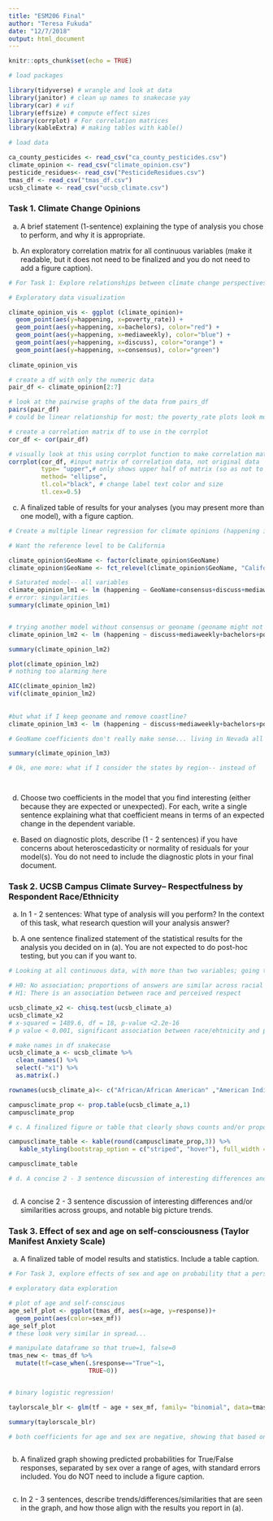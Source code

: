 ```yaml
---
title: "ESM206 Final"
author: "Teresa Fukuda"
date: "12/7/2018"
output: html_document
---
```


```r
knitr::opts_chunk$set(echo = TRUE)
```

```r

# load packages

library(tidyverse) # wrangle and look at data 
library(janitor) # clean up names to snakecase yay
library(car) # vif
library(effsize) # compute effect sizes
library(corrplot) # For correlation matrices
library(kableExtra) # making tables with kable()

# load data

ca_county_pesticides <- read_csv("ca_county_pesticides.csv")
climate_opinion <- read_csv("climate_opinion.csv")
pesticide_residues<- read_csv("PesticideResidues.csv")
tmas_df <- read_csv("tmas_df.csv")
ucsb_climate <- read_csv("ucsb_climate.csv")


```


### Task 1. Climate Change Opinions
a. A brief statement (1-sentence) explaining the type of analysis you chose to perform, and why it is appropriate.

b. An exploratory correlation matrix for all continuous variables (make it readable, but it does not need to be finalized and you do not need to add a figure caption).
```r

# For Task 1: Explore relationships between climate change perspectives, information exposure, education attainment, poverty levels and coastline on the proportion of people who believe that global warming is happening (i.e., ‘happening’ should be your dependent variable).

# Exploratory data visualization

climate_opinion_vis <- ggplot (climate_opinion)+
  geom_point(aes(y=happening, x=poverty_rate)) +
  geom_point(aes(y=happening, x=bachelors), color="red") +
  geom_point(aes(y=happening, x=mediaweekly), color="blue") +
  geom_point(aes(y=happening, x=discuss), color="orange") +
  geom_point(aes(y=happening, x=consensus), color="green")
  
climate_opinion_vis

# create a df with only the numeric data
pair_df <- climate_opinion[2:7]

# look at the pairwise graphs of the data from pairs_df
pairs(pair_df)
# could be linear relationship for most; the poverty_rate plots look more blob than linear

# create a correlation matrix df to use in the corrplot
cor_df <- cor(pair_df)

# visually look at this using corrplot function to make correlation matrix
corrplot(cor_df, #input matrix of correlation data, not original data
         type= "upper",# only shows upper half of matrix (so as not to repeat data)
         method= "ellipse",
         tl.col="black", # change label text color and size
         tl.cex=0.5) 

```

c. A finalized table of results for your analyses (you may present more than one model), with a figure caption.

```r

# Create a multiple linear regression for climate opinions (happening is output, which is a continuous measurable variable)

# Want the reference level to be California

climate_opinion$GeoName <- factor(climate_opinion$GeoName)
climate_opinion$GeoName <- fct_relevel(climate_opinion$GeoName, "California")

# Saturated model-- all variables
climate_opinion_lm1 <- lm (happening ~ GeoName+consensus+discuss+mediaweekly+bachelors+poverty_rate+coastline, data=climate_opinion)
# error: singularities
summary(climate_opinion_lm1)


# trying another model without consensus or geoname (geoname might not be important relative to coastline), because of a very strong correlation with happening
climate_opinion_lm2 <- lm (happening ~ discuss+mediaweekly+bachelors+poverty_rate+coastline, data=climate_opinion)

summary(climate_opinion_lm2)

plot(climate_opinion_lm2)
# nothing too alarming here

AIC(climate_opinion_lm2)
vif(climate_opinion_lm2)
    
    
#but what if I keep geoname and remove coastline?
climate_opinion_lm3 <- lm (happening ~ discuss+mediaweekly+bachelors+poverty_rate+GeoName, data=climate_opinion)

# GeoName coefficients don't really make sense... living in Nevada all else the same shouldn't make someone believe in climate change that much more. Nope. I don't think this model is very good... 

summary(climate_opinion_lm3)

# Ok, one more: what if I consider the states by region-- instead of 




```

d. Choose two coefficients in the model that you find interesting (either because they are expected or unexpected). For each, write a single sentence explaining what that coefficient means in terms of an expected change in the dependent variable.

e. Based on diagnostic plots, describe (1 - 2 sentences) if you have concerns about heteroscedasticity or normality of residuals for your model(s). You do not need to include the diagnostic plots in your final document.

### Task 2. UCSB Campus Climate Survey-- Respectfulness by Respondent Race/Ethnicity

a. In 1 - 2 sentences: What type of analysis will you perform? In the context of this task, what research question will your analysis answer?

b. A one sentence finalized statement of the statistical results for the analysis you decided on in (a). You are not expected to do post-hoc testing, but you can if you want to.

```r

# Looking at all continuous data, with more than two variables; going to use chi squared. This will answer the question: Is there a significant association between perceived respect on campus between racial groups? 

# H0: No association; proportions of answers are similar across racial groups
# H1: There is an association between race and perceived respect

ucsb_climate_x2 <- chisq.test(ucsb_climate_a)
ucsb_climate_x2
# x-squared = 1489.6, df = 18, p-value <2.2e-16
# p value < 0.001, significant association between race/ehtnicity and perception of respect on campus

# make names in df snakecase
ucsb_climate_a <- ucsb_climate %>%
  clean_names() %>% 
  select(-"x1") %>% 
  as.matrix(.)

rownames(ucsb_climate_a)<- c("African/African American" ,"American Indian/Native Alaskan","Asian/Asian American" ,"Hispanic/Latino","Middle Eastern/Southeast Asian/Southern African","Pacific Islander","White")

campusclimate_prop <- prop.table(ucsb_climate_a,1)
campusclimate_prop

# c. A finalized figure or table that clearly shows counts and/or proportions of respondents’ perceptions of campus respect for each race/ethnicity reporting. Include a caption.

campusclimate_table <- kable(round(campusclimate_prop,3)) %>% 
   kable_styling(bootstrap_option = c("striped", "hover"), full_width = FALSE

campusclimate_table

# d. A concise 2 - 3 sentence discussion of interesting differences and/or similarities across groups, and notable big picture trends.



```
d. A concise 2 - 3 sentence discussion of interesting differences and/or similarities across groups, and notable big picture trends.

### Task 3. Effect of sex and age on self-consciousness (Taylor Manifest Anxiety Scale)

a. A finalized table of model results and statistics. Include a table caption.

```r
# For Task 3, explore effects of sex and age on probability that a person will respond True or False to the statement: “I am usually self-conscious.” Data in ‘tmas_df.csv’ are accessed and updated from openpsychometrics.org (a cool site for open-source survey data).

# exploratory data exploration

# plot of age and self-conscious
age_self_plot <- ggplot(tmas_df, aes(x=age, y=response))+
  geom_point(aes(color=sex_mf))
age_self_plot 
# these look very similar in spread... 

# manipulate dataframe so that true=1, false=0
tmas_new <- tmas_df %>% 
  mutate(tf=case_when(.$response=="True"~1,
                      TRUE~0))


# binary logistic regression!

taylorscale_blr <- glm(tf ~ age + sex_mf, family= "binomial", data=tmas_new)

summary(taylorscale_blr)

# both coefficients for age and sex are negative, showing that based on the table, male self consciousness is lower and increase in age led to a decrease in self consciousness



```

b. A finalized graph showing predicted probabilities for True/False responses, separated by sex over a range of ages, with standard errors included. You do NOT need to include a figure caption.

```r

```

c. In 2 - 3 sentences, describe trends/differences/similarities that are seen in the graph, and how those align with the results you report in (a).
